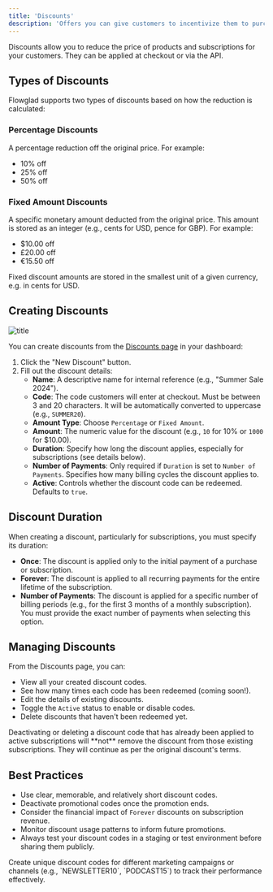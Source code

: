 ```yaml
---
title: 'Discounts'
description: 'Offers you can give customers to incentivize them to purchase from you.'
---
```


Discounts allow you to reduce the price of products and subscriptions for your customers. They can be applied at checkout or via the API.

## Types of Discounts

Flowglad supports two types of discounts based on how the reduction is calculated:

### Percentage Discounts

A percentage reduction off the original price. For example:
- 10% off
- 25% off
- 50% off

### Fixed Amount Discounts

A specific monetary amount deducted from the original price. This amount is stored as an integer (e.g., cents for USD, pence for GBP). For example:
- $10.00 off
- £20.00 off
- €15.50 off

<Note>
Fixed discount amounts are stored in the smallest unit of a given currency, e.g. in cents for USD.
</Note>

## Creating Discounts

![title](/images/discounts-modal.jpeg)

You can create discounts from the [Discounts page](https://app.flowglad.com/store/discounts) in your dashboard:

1. Click the "New Discount" button.
2. Fill out the discount details:
   - **Name**: A descriptive name for internal reference (e.g., "Summer Sale 2024").
   - **Code**: The code customers will enter at checkout. Must be between 3 and 20 characters. It will be automatically converted to uppercase (e.g., `SUMMER20`).
   - **Amount Type**: Choose `Percentage` or `Fixed Amount`.
   - **Amount**: The numeric value for the discount (e.g., `10` for 10% or `1000` for $10.00).
   - **Duration**: Specify how long the discount applies, especially for subscriptions (see details below).
   - **Number of Payments**: Only required if `Duration` is set to `Number of Payments`. Specifies how many billing cycles the discount applies to.
   - **Active**: Controls whether the discount code can be redeemed. Defaults to `true`.

## Discount Duration

When creating a discount, particularly for subscriptions, you must specify its duration:

- **Once**: The discount is applied only to the initial payment of a purchase or subscription.
- **Forever**: The discount is applied to all recurring payments for the entire lifetime of the subscription.
- **Number of Payments**: The discount is applied for a specific number of billing periods (e.g., for the first 3 months of a monthly subscription). You must provide the exact number of payments when selecting this option.

## Managing Discounts

From the Discounts page, you can:
- View all your created discount codes.
- See how many times each code has been redeemed (coming soon!).
- Edit the details of existing discounts.
- Toggle the `Active` status to enable or disable codes.
- Delete discounts that haven't been redeemed yet.

<Note>
Deactivating or deleting a discount code that has already been applied to active subscriptions will **not** remove the discount from those existing subscriptions. They will continue as per the original discount's terms.
</Note>

## Best Practices

- Use clear, memorable, and relatively short discount codes.
- Deactivate promotional codes once the promotion ends.
- Consider the financial impact of `Forever` discounts on subscription revenue.
- Monitor discount usage patterns to inform future promotions.
- Always test your discount codes in a staging or test environment before sharing them publicly.

<Tip>
Create unique discount codes for different marketing campaigns or channels (e.g., `NEWSLETTER10`, `PODCAST15`) to track their performance effectively.
</Tip>
